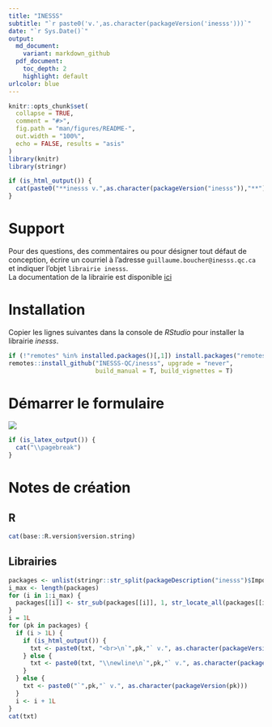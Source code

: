 ```yaml
---
title: "INESSS"
subtitle: "`r paste0('v.',as.character(packageVersion('inesss')))`"
date: "`r Sys.Date()`"
output:
  md_document:
    variant: markdown_github
  pdf_document:
    toc_depth: 2
    highlight: default
urlcolor: blue
---
```


```r
knitr::opts_chunk$set(
  collapse = TRUE,
  comment = "#>",
  fig.path = "man/figures/README-",
  out.width = "100%",
  echo = FALSE, results = "asis"
)
library(knitr)
library(stringr)
```

```r
if (is_html_output()) {
  cat(paste0("**inesss v.",as.character(packageVersion("inesss")),"**"))
}
```


# Support
Pour des questions, des commentaires ou pour désigner tout défaut de conception, écrire un courriel à l'adresse `guillaume.boucher@inesss.qc.ca` et indiquer l'objet `librairie inesss`.  
La documentation de la librairie est disponible [ici](https://github.com/INESSS-QC/inesss1/tree/master/Documentation)

# Installation
Copier les lignes suivantes dans la console de *RStudio* pour installer la librairie *inesss*.
```r
if (!"remotes" %in% installed.packages()[,1]) install.packages("remotes")
remotes::install_github("INESSS-QC/inesss", upgrade = "never",
                        build_manual = T, build_vignettes = T)
```

# Démarrer le formulaire
![](Documentation/source/images/formulaire-addin.png)



```r
if (is_latex_output()) {
  cat("\\pagebreak")
}
```



# Notes de création

## R
```r
cat(base::R.version$version.string)
```

## Librairies
```r
packages <- unlist(stringr::str_split(packageDescription("inesss")$Imports, ",\n"))
i_max <- length(packages)
for (i in 1:i_max) {
  packages[[i]] <- str_sub(packages[[i]], 1, str_locate_all(packages[[i]], " \\(>=")[[1]][1]-1)
}
i = 1L
for (pk in packages) {
  if (i > 1L) {
    if (is_html_output()) {
      txt <- paste0(txt, "<br>\n`",pk,"` v.", as.character(packageVersion(pk)))
    } else {
      txt <- paste0(txt, "\\newline\n`",pk,"` v.", as.character(packageVersion(pk)))
    }
  } else {
    txt <- paste0("`",pk,"` v.", as.character(packageVersion(pk)))
  }
  i <- i + 1L
}
cat(txt)
```

